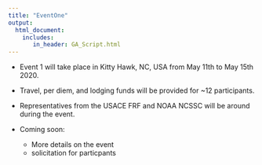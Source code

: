 ```yaml
---
title: "EventOne"
output: 
  html_document:
    includes:
       in_header: GA_Script.html
---
```



* Event 1 will take place in Kitty Hawk, NC, USA from May 11th to May 15th 2020. 
* Travel, per diem, and lodging funds will be provided for ~12 participants.
* Representatives from the USACE FRF and NOAA NCSSC will be around during the event.


* Coming soon: 
  + More details on the event
  + solicitation for particpants